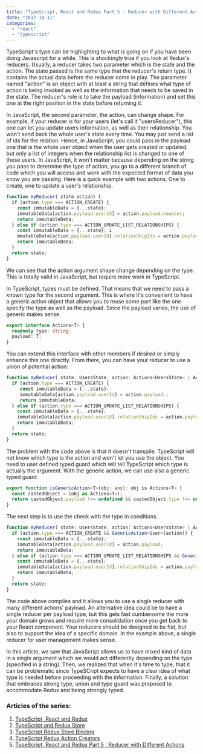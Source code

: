 ```yaml
---
title: "TypeScript, React and Redux Part 5 : Reducer with Different Actions"
date: "2017-10-11"
categories: 
  - "react"
  - "typescript"
---
```


TypeScript's type can be highlighting to what is going on if you have been doing Javascript for a while. This is shockingly true if you look at Redux's reducers. Usually, a reducer takes two parameter which is the state and the action. The state passed is the same type that the reducer's return type. It contains the actual data before the reducer come in play. The parameter named "action" is an object with at least a string that defines what type of action is being invoked as well as the information that needs to be saved in the state. The reducer's role is to take the payload (information) and set this one at the right position in the state before returning it.

In JavaScript, the second parameter, the action, can change shape. For example, if your reducer is for your users (let's call it "usersReducer"), this one can let you update users information, as well as their relationship. You won't send back the whole user's state every time. You may just send a list of ids for the relation. Hence, in JavaScript, you could pass in the payload one that is the whole user object when the user gets created or updated, but only a list of integers when the relationship list is changed to one of these users. In JavaScript, it won't matter because depending on the string you pass to determine the type of action, you go to a different branch of code which you will access and work with the expected format of data you know you are passing. Here is a quick example with two actions. One to create, one to update a user's relationship.

```typescript
function myReducer( state action) { 
  if (action.type === ACTION_CREATE) { 
    const immutableData = {...state}; 
    immutableData[action.payload.userId] = action.payload.newUser; 
    return immutableData; 
  } else if (action.type === ACTION_UPDATE_LIST_RELATIONSHIPS) { 
    const immutableData = {...state}; i
    mmutableData[action.payload.userId].relationShipIds = action.payload.ids; 
    return immutableData; 
  } 
  return state; 
} 
``` 


We can see that the action argument shape change depending on the type. This is totally valid in JavaScript, but require more work in TypeScript.

In TypeScript, types must be defined. That means that we need to pass a known type for the second argument. This is where it's convenient to have a generic action object that allows you to reuse some part like the one specify the type as well as the payload. Since the payload varies, the use of generic makes sense.

```typescript
export interface Actions<T> { 
  readonly type: string; 
  payload: T; 
} 
``` 


You can extend this interface with other members if desired or simply enhance this one directly. From there, you can have your reducer to use a union of potential action:

```typescript
function myReducer( state: UsersState, action: Actions<UsersState> | Actions<User> | Actions<{userId:number, ids:number[]}>): UsersState { 
  if (action.type === ACTION_CREATE) {
     const immutableData = {...state}; 
     immutableData[action.payload.userId] = action.payload.; 
     return immutableData; 
  } else if (action.type === ACTION_UPDATE_LIST_RELATIONSHIPS) { 
    const immutableData = {...state}; 
    immutableData[action.payload.userId].relationShipIds = action.payload.ids; 
    return immutableData; 
  } 
  return state; 
} 
``` 


The problem with the code above is that it doesn't transpile. TypeScript will not know which type is the action and won't let you use the object. You need to user defined typed guard which will tell TypeScript which type is actually the argument. With the generic action, we can use also a generic typed guard.

```typescript
export function isGenericAction<T>(obj: any): obj is Actions<T> { 
  const castedObject = (obj as Actions<T>); 
  return castedObject.payload !== undefined && castedObject.type !== undefined; 
} 
``` 


The next step is to use the check with the type in conditions.

```typescript
function myReducer( state: UsersState, action: Actions<UsersState> | Actions<User> | Actions<UserRelationships>): UsersState { 
  if (action.type === ACTION_CREATE && GenericAction<User>(action)) { 
    const immutableData = {...state}; 
    immutableData[action.payload.userId] = action.payload; 
    return immutableData; 
  } else if (action.type === ACTION_UPDATE_LIST_RELATIONSHIPS && GenericAction<UserRelationships>(action)) { 
    const immutableData = {...state}; 
    immutableData[action.payload.userId].relationShipIds = action.payload.ids; 
    return immutableData; 
  } 
  return state; 
} 
``` 

The code above compiles and it allows you to use a single reducer with many different actions' payload. An alternative idea could be to have a single reducer per payload type, but this gets fast cumbersome the more your domain grows and require more consolidation once you get back to your React component. Your reducers should be designed to be flat, but also to support the idea of a specific domain. In the example above, a single reducer for user management makes sense.

In this article, we saw that JavaScript allows us to have mixed kind of data in a single argument which we would act differently depending on the type (specified in a string). Then, we realized that when it's time to type, that it can be problematic since TypeSCript expects to have a clear idea of what type is needed before proceeding with the information. Finally, a solution that embraces strong type, union and type guard was proposed to accommodate Redux and being strongly typed.

### Articles of the series:

1. [TypeScript, React and Redux](./typescript-react-and-redux-part-1-the-big-picture)
2. [TypeScript and Redux Store](./typescript-react-and-redux-part-2-creating-the-store-and-the-reducer)
3. [TypeScript Redux Store Binding](./typescript-react-and-redux-part-3-binding-the-store-and-component)
4. [TypeScript Redux Action Creators](./typescript-react-and-redux-part-4-multiple-returns-from-action-creator)
5. [TypeScript, React and Redux Part 5 : Reducer with Different Actions](./typescript-react-and-redux-part-5-reducer-with-different-actions)
